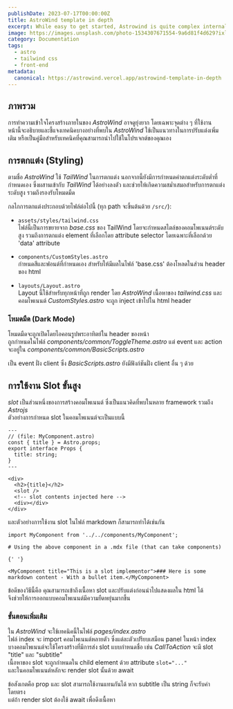```yaml
---
publishDate: 2023-07-17T00:00:00Z
title: AstroWind template in depth
excerpt: While easy to get started, Astrowind is quite complex internally.  This page provides documentation on some of the more intricate parts.
image: https://images.unsplash.com/photo-1534307671554-9a6d81f4d629?ixlib=rb-4.0.3&ixid=M3wxMjA3fDB8MHxwaG90by1wYWdlfHx8fGVufDB8fHx8fA%3D%3D&auto=format&fit=crop&w=1651&q=80
category: Documentation
tags:
  - astro
  - tailwind css
  - front-end
metadata:
  canonical: https://astrowind.vercel.app/astrowind-template-in-depth
---
```



## ภาพรวม

การทำความเข้าใจโครงสร้างภายในของ _AstroWind_ อาจดูยุ่งยาก โดยเฉพาะจุดต่าง ๆ ที่ใช้งาน  
หน้านี้จะอธิบายและชี้แจงเทคนิคบางอย่างที่พบใน _AstroWind_ ใช้เป็นแนวทางในการปรับแต่งเพิ่มเติม หรือเป็นคู่มือสำหรับเทคนิคที่คุณสามารถนำไปใช้ในโปรเจกต์ของคุณเอง

## การตกแต่ง (Styling)

ตามชื่อ _AstroWind_ ใช้ _TailWind_ ในการตกแต่ง นอกจากนี้ยังมีการกำหนดค่าตกแต่งระดับต่ำที่กำหนดเอง ซึ่งผสานเข้ากับ _TailWind_ ได้อย่างลงตัว และช่วยให้เกิดความสม่ำเสมอสำหรับการตกแต่งระดับสูง รวมถึงรองรับโหมดมืด

กลไกการตกแต่งประกอบด้วยไฟล์ต่อไปนี้ (ทุก path จะขึ้นต้นด้วย `/src/`):

- `assets/styles/tailwind.css`  
  ไฟล์นี้เป็นการขยายจาก _base.css_ ของ TailWind โดยจะกำหนดสไตล์ของคอมโพเนนต์ระดับสูง รวมถึงการตกแต่ง element ที่เลือกโดย attribute selector โดยเฉพาะที่เลือกด้วย 'data' attribute

- `components/CustomStyles.astro`  
  กำหนดสีและฟอนต์ที่กำหนดเอง สำหรับให้มีผลในไฟล์ 'base.css' ต้องโหลดในส่วน header ของ html

- `layouts/Layout.astro`  
  Layout นี้ใช้สำหรับทุกหน้าที่ถูก render โดย _AstroWind_ เนื้อหาของ _tailwind.css_ และคอมโพเนนต์ _CustomStyles.astro_ จะถูก inject เข้าไปใน html header

### โหมดมืด (Dark Mode)

โหมดมืดจะถูกเปิดโดยไอคอนรูปพระอาทิตย์ใน header ของหน้า  
ถูกกำหนดในไฟล์ _components/common/ToggleTheme.astro_ แต่ event และ action จะอยู่ใน _components/common/BasicScripts.astro_

เป็น event ฝั่ง client ซึ่ง _BasicScripts.astro_ ยังมีฟังก์ชันฝั่ง client อื่น ๆ ด้วย

## การใช้งาน Slot ขั้นสูง

_slot_ เป็นส่วนหนึ่งของการสร้างคอมโพเนนต์ ซึ่งเป็นแนวคิดที่พบในหลาย framework รวมถึง _Astrojs_  
ตัวอย่างการกำหนด slot ในคอมโพเนนต์จะเป็นแบบนี้

```astro
---
// (file: MyComponent.astro)
const { title } = Astro.props;
export interface Props {
  title: string;
}
---

<div>
  <h2>{title}</h2>
  <slot />
  <!-- slot contents injected here -->
  <div></div>
</div>
```

และตัวอย่างการใช้งาน slot ในไฟล์ markdown ก็สามารถทำได้เช่นกัน

```mdx
import MyComponent from '../../components/MyComponent';

# Using the above component in a .mdx file (that can take components)

{' '}

<MyComponent title="This is a slot implementor">### Here is some markdown content - With a bullet item.</MyComponent>
```

ข้อดีของวิธีนี้คือ คุณสามารถเข้าถึงเนื้อหา slot และปรับแต่งก่อนนำไปแสดงผลใน html ได้  
จึงช่วยให้การออกแบบคอมโพเนนต์มีความยืดหยุ่นมากขึ้น

### ขั้นตอนเพิ่มเติม

ใน _AstroWind_ จะใช้เทคนิคนี้ในไฟล์ _pages/index.astro_  
ไฟล์ index จะ import คอมโพเนนต์หลายตัว ซึ่งแต่ละตัวเปรียบเสมือน panel ในหน้า index  
บางคอมโพเนนต์จะใช้โครงสร้างที่มีการส่ง slot แบบกำหนดชื่อ เช่น _CallToAction_ จะมี slot "title" และ "subtitle"  
เนื้อหาของ slot จะถูกกำหนดใน child element ด้วย attribute `slot="..."`  
และในคอมโพเนนต์หลักจะ render slot นั้นด้วย await

ข้อสังเกตคือ prop และ slot สามารถใช้งานแทนกันได้ หาก subtitle เป็น string ก็จะรับค่าโดยตรง  
แต่ถ้า render slot ต้องใช้ await เพื่อดึงเนื้อหา
